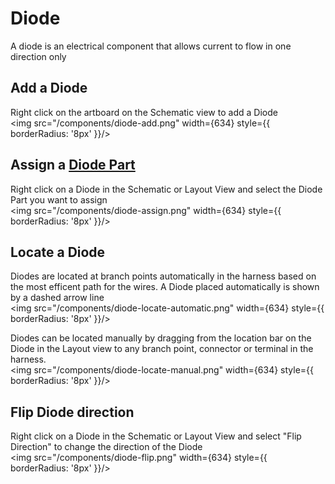# Diode
A diode is an electrical component that allows current to flow in one direction only

## Add a Diode
Right click on the artboard on the Schematic view to add a Diode
<br />
<img src="/components/diode-add.png" width={634} style={{ borderRadius: '8px' }}/>

## Assign a [Diode Part](/parts/part-diode)
Right click on a Diode in the Schematic or Layout View and select the Diode Part you want to assign
<br />
<img src="/components/diode-assign.png" width={634} style={{ borderRadius: '8px' }}/>

## Locate a Diode
Diodes are located at branch points automatically in the harness based on the most efficent path for the wires. A Diode placed automatically is shown by a dashed arrow line
<br />
<img src="/components/diode-locate-automatic.png" width={634} style={{ borderRadius: '8px' }}/>

Diodes can be located manually by dragging from the location bar on the Diode in the Layout view to any branch point, connector or terminal in the harness.
<br />
<img src="/components/diode-locate-manual.png" width={634} style={{ borderRadius: '8px' }}/>

## Flip Diode direction
Right click on a Diode in the Schematic or Layout View and select "Flip Direction" to change the direction of the Diode
<br />
<img src="/components/diode-flip.png" width={634} style={{ borderRadius: '8px' }}/>